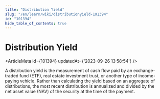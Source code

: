 ```yaml
---
title: "Distribution Yield"
slug: "/en/learn/wiki/distributionyield-101394"
id: "101394"
hide_table_of_contents: true
---
```



# Distribution Yield

<ArticleMeta id={101394} updatedAt={'2023-09-26 13:58:54'} />
<div className='border-solid border-b border-t-0 my-4 border-[var(--ifm-color-gray-300)]' />

A distribution yield is the measurement of cash flow paid by an exchange-traded fund (ETF), real estate investment trust, or another type of income-paying vehicle. Rather than calculating the yield based on an aggregate of distributions, the most recent distribution is annualized and divided by the net asset value (NAV) of the security at the time of the payment.
